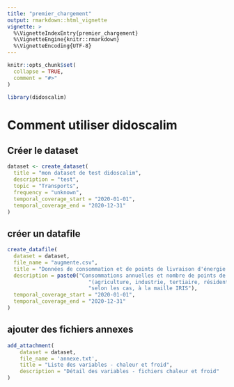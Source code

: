 ```yaml
---
title: "premier_chargement"
output: rmarkdown::html_vignette
vignette: >
  %\VignetteIndexEntry{premier_chargement}
  %\VignetteEngine{knitr::rmarkdown}
  %\VignetteEncoding{UTF-8}
---
```


```r
knitr::opts_chunk$set(
  collapse = TRUE,
  comment = "#>"
)
```

```r
library(didoscalim)
```

# Comment utiliser didoscalim

## Créer le dataset

```r
dataset <- create_dataset(
  title = "mon dataset de test didoscalim",
  description = "test",
  topic = "Transports",
  frequency = "unknown",
  temporal_coverage_start = "2020-01-01",
  temporal_coverage_end = "2020-12-31"
)
```

## créer un datafile

```r
create_datafile(
  dataset = dataset,
  file_name = "augmente.csv",
  title = "Données de consommation et de points de livraison d'énergie à la maille IRIS – chaleur et froid – année 2020",
  description = paste0("Consommations annuelles et nombre de points de livraison de gaz naturel, par secteur d'activité ",
                          "(agriculture, industrie, tertiaire, résidentiel et non affecté) ou selon le code NAF à 2 niveaux ",
                          "selon les cas, à la maille IRIS"),
  temporal_coverage_start = "2020-01-01",
  temporal_coverage_end = "2020-12-31"
)
```
## ajouter des fichiers annexes

```r
add_attachment(
    dataset = dataset,
    file_name = 'annexe.txt',
    title = "Liste des variables - chaleur et froid",
    description = "Détail des variables - fichiers chaleur et froid"
)
```
